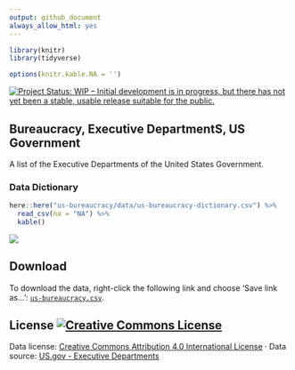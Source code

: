 ```yaml
---
output: github_document
always_allow_html: yes
---
```


```r


library(knitr)
library(tidyverse)

options(knitr.kable.NA = '')
```

[![Project Status: WIP – Initial development is in progress, but there has not yet been a stable, usable release suitable for the public.](http://www.repostatus.org/badges/latest/wip.svg)](http://www.repostatus.org/#wip)

## Bureaucracy, Executive DepartmentS, US Government

A list of the Executive Departments of the United States Government.



### Data Dictionary

```r
here::here("us-bureaucracy/data/us-bureaucracy-dictionary.csv") %>% 
  read_csv(na = "NA") %>% 
  kable()
```


![](https://github.com/tiernanmartin/datasets/raw/master/us-bureaucracy/resources/Chart_of_the_Government_of_the_United_States,_2011.jpg)

## Download

To download the data, right-click the following link and choose 'Save link as...': [`us-bureaucracy.csv`](https://github.com/tiernanmartin/datasets/raw/master/us-bureaucracy/data/us-bureaucracy.csv).

## License <a rel="license" href="http://creativecommons.org/licenses/by/4.0/"><img alt="Creative Commons License" style="border-width:0" src="https://i.creativecommons.org/l/by/4.0/80x15.png" /></a>

Data license:   [Creative Commons Attribution 4.0 International License](http://creativecommons.org/licenses/by/4.0/) · Data source: [US.gov - Executive Departments](https://www.usa.gov/executive-departments) 